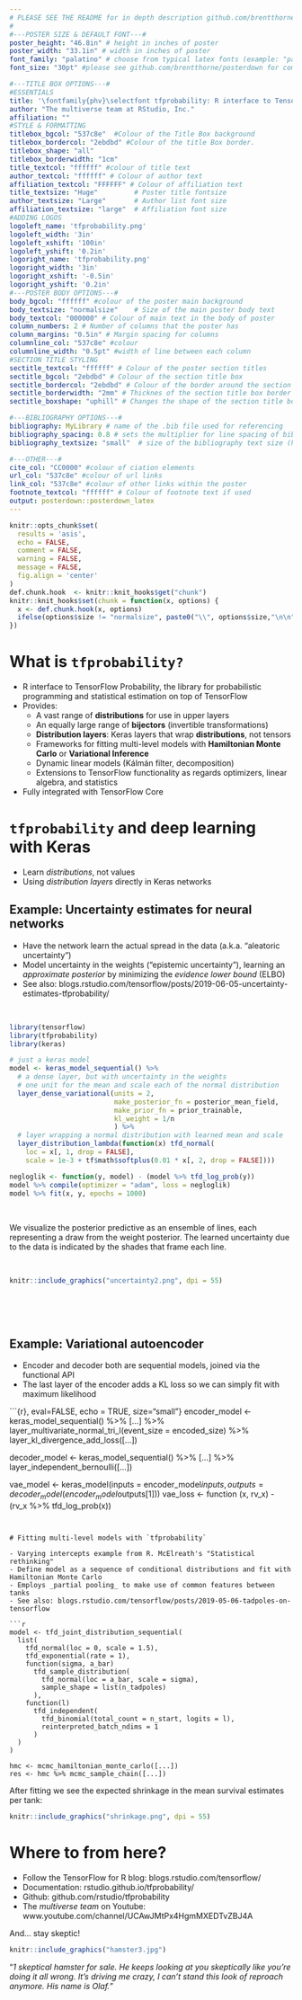 ```yaml
---
# PLEASE SEE THE README for in depth description github.com/brentthorne/posterdown
#
#---POSTER SIZE & DEFAULT FONT---#
poster_height: "46.8in" # height in inches of poster
poster_width: "33.1in" # width in inches of poster
font_family: "palatino" # choose from typical latex fonts (example: "palatino")
font_size: "30pt" #please see github.com/brentthorne/posterdown for compatible options.

#---TITLE BOX OPTIONS---#
#ESSENTIALS
title: '\fontfamily{phv}\selectfont tfprobability: R interface to TensorFlow Probability'
author: "The multiverse team at RStudio, Inc."
affiliation: ""
#STYLE & FORMATTING
titlebox_bgcol: "537c8e"  #Colour of the Title Box background
titlebox_bordercol: "2ebdbd" #Colour of the title Box border.
titlebox_shape: "all"
titlebox_borderwidth: "1cm"
title_textcol: "ffffff" #colour of title text
author_textcol: "ffffff" # Colour of author text
affiliation_textcol: "FFFFFF" # Colour of affiliation text
title_textsize: "Huge"         # Poster title fontsize
author_textsize: "Large"       # Author list font size
affiliation_textsize: "large"  # Affiliation font size
#ADDING LOGOS
logoleft_name: 'tfprobability.png'
logoleft_width: '3in'
logoleft_xshift: '100in'
logoleft_yshift: '0.2in'
logoright_name: 'tfprobability.png'
logoright_width: '3in'
logoright_xshift: '-0.5in'
logoright_yshift: '0.2in'
#---POSTER BODY OPTIONS---#
body_bgcol: "ffffff" #colour of the poster main background
body_textsize: "normalsize"    # Size of the main poster body text
body_textcol: "000000" # Colour of main text in the body of poster
column_numbers: 2 # Number of columns that the poster has
column_margins: "0.5in" # Margin spacing for columns
columnline_col: "537c8e" #colour 
columnline_width: "0.5pt" #width of line between each column
#SECTION TITLE STYLING
sectitle_textcol: "ffffff" # Colour of the poster section titles
sectitle_bgcol: "2ebdbd" # Colour of the section title box
sectitle_bordercol: "2ebdbd" # Colour of the border around the section title box.
sectitle_borderwidth: "2mm" # Thicknes of the section title box border
sectitle_boxshape: "uphill" # Changes the shape of the section title box.

#---BIBLIOGRAPHY OPTIONS---#
bibliography: MyLibrary # name of the .bib file used for referencing
bibliography_spacing: 0.8 # sets the multiplier for line spacing of bibliography spacing (between 0 and 1)
bibliography_textsize: "small"  # size of the bibliography text size (handy for one too many references!)

#---OTHER---#
cite_col: "CC0000" #colour of ciation elements
url_col: "537c8e" #colour of url links
link_col: "537c8e" #colour of other links within the poster
footnote_textcol: "ffffff" # Colour of footnote text if used
output: posterdown::posterdown_latex
---
```


```r
knitr::opts_chunk$set(
  results = 'asis',
  echo = FALSE,
  comment = FALSE,
  warning = FALSE,
  message = FALSE,
  fig.align = 'center'
)
def.chunk.hook  <- knitr::knit_hooks$get("chunk")
knitr::knit_hooks$set(chunk = function(x, options) {
  x <- def.chunk.hook(x, options)
  ifelse(options$size != "normalsize", paste0("\\", options$size,"\n\n", x, "\n\n \\normalsize"), x)
})
```

# What is `tfprobability?`

- R interface to TensorFlow Probability, the library for probabilistic programming and statistical estimation on top of TensorFlow
- Provides:
   - A vast range of __distributions__ for use in upper layers
   - An equally large range of __bijectors__ (invertible transformations) 
   - __Distribution layers__: Keras layers that wrap __distributions__, not tensors
   - Frameworks for fitting multi-level models with __Hamiltonian Monte Carlo__ or __Variational Inference__
   - Dynamic linear models (Kálmán filter, decomposition)
   - Extensions to TensorFlow functionality as regards optimizers, linear algebra, and statistics
- Fully integrated with TensorFlow Core

# `tfprobability` and deep learning with Keras

- Learn _distributions_, not values
- Using _distribution layers_ directly in Keras networks

## Example: Uncertainty estimates for neural networks

- Have the network learn the actual spread in the data (a.k.a. "aleatoric uncertainty")
- Model uncertainty in the weights ("epistemic uncertainty"), learning an _approximate posterior_ by minimizing the _evidence lower bound_ (ELBO)
- See also: blogs.rstudio.com/tensorflow/posts/2019-06-05-uncertainty-estimates-tfprobability/

&nbsp;

```r
library(tensorflow)
library(tfprobability)
library(keras)

# just a keras model
model <- keras_model_sequential() %>%
  # a dense layer, but with uncertainty in the weights
  # one unit for the mean and scale each of the normal distribution
  layer_dense_variational(units = 2, 
                          make_posterior_fn = posterior_mean_field, 
                          make_prior_fn = prior_trainable,
                          kl_weight = 1/n
                          ) %>%
  # layer wrapping a normal distribution with learned mean and scale 
  layer_distribution_lambda(function(x) tfd_normal(
    loc = x[, 1, drop = FALSE],
    scale = 1e-3 + tf$math$softplus(0.01 * x[, 2, drop = FALSE])))  

negloglik <- function(y, model) - (model %>% tfd_log_prob(y))
model %>% compile(optimizer = "adam", loss = negloglik)
model %>% fit(x, y, epochs = 1000)
```

&nbsp;

We visualize the posterior predictive as an ensemble of lines, each representing a draw from the weight posterior.
The learned uncertainty due to the data is indicated by the shades that frame each line.

&nbsp;

```r
knitr::include_graphics("uncertainty2.png", dpi = 55)
```

&nbsp;

&nbsp;

## Example: Variational autoencoder

- Encoder and decoder both are sequential models, joined via the functional API
- The last layer of the encoder adds a KL loss so we can simply fit with maximum likelihood

```{r}, eval=FALSE, echo = TRUE, size="small"}
encoder_model <- keras_model_sequential() %>%
  [...] %>%
  layer_multivariate_normal_tri_l(event_size = encoded_size) %>%
  layer_kl_divergence_add_loss([...])

decoder_model <- keras_model_sequential() %>%
  [...] %>%
 layer_independent_bernoulli([...])

vae_model <- keras_model(inputs = encoder_model$inputs,
                         outputs = decoder_model(encoder_model$outputs[1]))
vae_loss <- function (x, rv_x) - (rv_x %>% tfd_log_prob(x))
```


# Fitting multi-level models with `tfprobability`

- Varying intercepts example from R. McElreath's "Statistical rethinking" 
- Define model as a sequence of conditional distributions and fit with Hamiltonian Monte Carlo
- Employs _partial pooling_ to make use of common features between tanks
- See also: blogs.rstudio.com/tensorflow/posts/2019-05-06-tadpoles-on-tensorflow

```r
model <- tfd_joint_distribution_sequential(
  list(
    tfd_normal(loc = 0, scale = 1.5),
    tfd_exponential(rate = 1),
    function(sigma, a_bar) 
      tfd_sample_distribution(
        tfd_normal(loc = a_bar, scale = sigma),
        sample_shape = list(n_tadpoles)
      ), 
    function(l)
      tfd_independent(
        tfd_binomial(total_count = n_start, logits = l),
        reinterpreted_batch_ndims = 1
      )
  )
)

hmc <- mcmc_hamiltonian_monte_carlo([...])
res <- hmc %>% mcmc_sample_chain([...])
```


After fitting we see the expected shrinkage in the mean survival estimates per tank:

```r
knitr::include_graphics("shrinkage.png", dpi = 55)
```


# Where to from here?

- Follow the TensorFlow for R blog: blogs.rstudio.com/tensorflow/
- Documentation: rstudio.github.io/tfprobability/
- Github: github.com/rstudio/tfprobability
- The _multiverse team_ on Youtube: www.youtube.com/channel/UCAwJMtPx4HgmMXEDTvZBJ4A

And... stay skeptic!

```r
knitr::include_graphics("hamster3.jpg")
```

"_1 skeptical hamster for sale. He keeps looking at you skeptically like you're doing it all wrong. It's driving me crazy, I can't stand this look of reproach anymore. His name is Olaf._"

<!-- p <- ggplot() -->
<!-- library(hexSticker) -->
<!-- sticker( -->
<!--   p, -->
<!--   package = "tfprobability", -->
<!--   s_x = 200, -->
<!--   s_y = 200, -->
<!--   s_width = 0, -->
<!--   s_height = 0, -->
<!--   p_x = 1,  -->
<!--   p_y = 1, -->
<!--   p_size = 12, -->
<!--   h_fill = "#2ebdbd", -->
<!--   h_color = "#004C54", -->
<!--   filename = "poster/tfprobability.png" -->
<!-- ) -->
